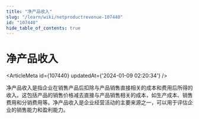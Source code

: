 ```yaml
---
title: "净产品收入"
slug: "/learn/wiki/netproductrevenue-107440"
id: "107440"
hide_table_of_contents: true
---
```



# 净产品收入

<ArticleMeta id={107440} updatedAt={'2024-01-09 02:20:34'} />
<div className='border-solid border-b border-t-0 my-4 border-[var(--ifm-color-gray-300)]' />

净产品收入是指企业在销售产品后扣除与产品销售直接相关的成本和费用后所得的收入。这包括产品的销售价格减去直接与产品销售相关的成本，如生产成本、销售费用和分销费用等。净产品收入是企业经营活动的主要来源之一，可以用于评估企业的销售能力和盈利能力。

